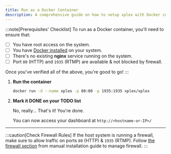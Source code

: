 ```yaml
---
title: Run as a Docker Container
description: A comprehensive guide on how to setup xplex with Docker containers.
---
```


:::note[Prerequisites' Checklist]
To run <Xplex /> as a Docker container, you'll need to ensure that:
- [ ] You have root access on the system.
- [ ] You have [Docker installed](https://docs.docker.com/get-docker/) on your system.
- [ ] There's no existing **nginx** service running on the system.
- [ ] Port `80` (HTTP) and `1935` (RTMP) are available & not blocked by firewall.

Once you've verified all of the above, you're good to go!
:::

<Steps>

1. **Run the <Xplex /> container**

   ```bash
   docker run -d --name xplex -p 80:80 -p 1935:1935 xplex/xplex
   ```

2. **Mark it DONE on your TODO list**

   No, really... That's it! You're done.

   You can now access your <Xplex isHQ="true" /> dashboard at `http://<hostname-or-IP>/`

</Steps>

---

:::caution[Check Firewall Rules]
If the host system is running a firewall, make sure to allow traffic on ports `80` (HTTP) & `1935` (RTMP). Follow [the firewall section](/setup/native#manage-firewall-rules) from manual installation guide to manage firewall.
:::

<LinkCard
  title="Jump to the usage section"
  description="Learn how to use <b>xplex</b><sup>HQ</sup> to configure <b>xplex</b> with multi-streaming ingest endpoints."
  href="/usage"
/>
